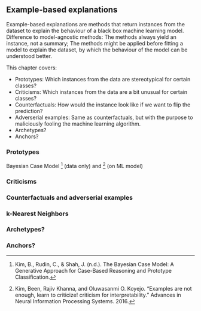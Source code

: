 ## Example-based explanations

Example-based explanations are methods that return instances from the dataset to explain the behaviour of a black box machine learning model.
Difference to model-agnostic methods:
The methods always yield an instance, not a summary; 
The methods might be applied before fitting a model to explain the dataset, by which the behaviour of the model can be understood better.


This chapter covers: 

- Prototypes: Which instances from the data are stereotypical for certain classes?
- Criticisms: Which instances from the data are a bit unusual for certain classes?
- Counterfactuals: How would the instance look like if we want to flip the prediction?
- Adverserial examples: Same as counterfactuals, but with the purpose to maliciously fooling the machine learning algorithm.
- Archetypes?
- Anchors?




### Prototypes
Bayesian Case Model [^bcm] (data only) and [^critique] (on ML model)

### Criticisms

### Counterfactuals and adverserial examples

### k-Nearest Neighbors

### Archetypes?

### Anchors?



[^bcm]: Kim, B., Rudin, C., & Shah, J. (n.d.). The Bayesian Case Model: A Generative Approach for Case-Based Reasoning and Prototype Classification.

[^critique]: Kim, Been, Rajiv Khanna, and Oluwasanmi O. Koyejo. "Examples are not enough, learn to criticize! criticism for interpretability." Advances in Neural Information Processing Systems. 2016.
